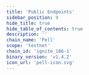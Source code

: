 ```yaml
---
title: 'Public Endpoints'
sidebar_position: 9
hide_title: true
hide_table_of_contents: true
description: ''
chain_name: 'Pell'
scope: 'testnet'
chain_id: 'ignite_186-1'
binary_version: 'v1.4.2'
icon_url: 'pell-icon.svg'
---
```



<PageTitle
  iconUrl="img/pell-icon.svg"
  title="Pell Public Endpoints"
  chainId="ignite_186-1"
  version="v1.4.2"
/>

<PublicEndpoints chainId="ignite_186-1" />